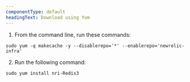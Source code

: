 ```yaml
---
componentType: default
headingText: Download using Yum
---
```


1. From the command line, run these commands:

```shell
sudo yum -q makecache -y --disablerepo='*' --enablerepo='newrelic-infra'
```

2. Run the following command:

```shell
sudo yum install nri-Redis3
```